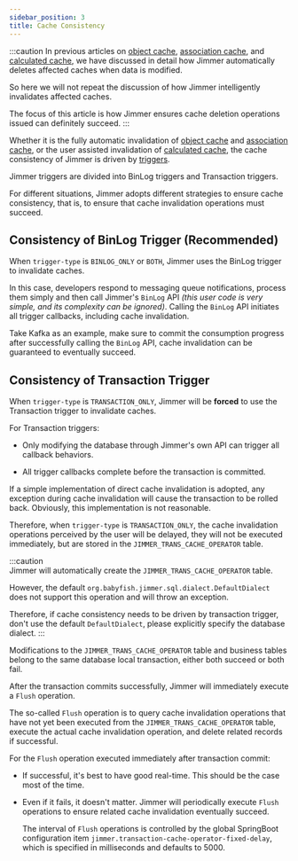 ```yaml
---
sidebar_position: 3  
title: Cache Consistency
---
```


:::caution
In previous articles on [object cache](./cache-type/object), [association cache](./cache-type/association), and [calculated cache](./cache-type/calculation), we have discussed in detail how Jimmer automatically deletes affected caches when data is modified.

So here we will not repeat the discussion of how Jimmer intelligently invalidates affected caches. 

The focus of this article is how Jimmer ensures cache deletion operations issued can definitely succeed.
:::

Whether it is the fully automatic invalidation of [object cache](./cache-type/object) and [association cache](./cache-type/association), or the user assisted invalidation of [calculated cache](./cache-type/calculation), the cache consistency of Jimmer is driven by [triggers](../mutation/trigger).

Jimmer triggers are divided into BinLog triggers and Transaction triggers.

For different situations, Jimmer adopts different strategies to ensure cache consistency, that is, to ensure that cache invalidation operations must succeed.


## Consistency of BinLog Trigger (Recommended)

When `trigger-type` is `BINLOG_ONLY` or `BOTH`, Jimmer uses the BinLog trigger to invalidate caches.

In this case, developers respond to messaging queue notifications, process them simply and then call Jimmer's `BinLog` API *(this user code is very simple, and its complexity can be ignored)*. Calling the `BinLog` API initiates all trigger callbacks, including cache invalidation.

Take Kafka as an example, make sure to commit the consumption progress after successfully calling the `BinLog` API, cache invalidation can be guaranteed to eventually succeed.

## Consistency of Transaction Trigger 

When `trigger-type` is `TRANSACTION_ONLY`, Jimmer will be **forced** to use the Transaction trigger to invalidate caches.

For Transaction triggers:

-   Only modifying the database through Jimmer's own API can trigger all callback behaviors.

-   All trigger callbacks complete before the transaction is committed.

If a simple implementation of direct cache invalidation is adopted, any exception during cache invalidation will cause the transaction to be rolled back. Obviously, this implementation is not reasonable.

Therefore, when `trigger-type` is `TRANSACTION_ONLY`, the cache invalidation operations perceived by the user will be delayed, they will not be executed immediately, but are stored in the `JIMMER_TRANS_CACHE_OPERATOR` table. 

:::caution  
Jimmer will automatically create the `JIMMER_TRANS_CACHE_OPERATOR` table.

However, the default `org.babyfish.jimmer.sql.dialect.DefaultDialect` does not support this operation and will throw an exception.

Therefore, if cache consistency needs to be driven by transaction trigger, don't use the default `DefaultDialect`, please explicitly specify the database dialect.
:::

Modifications to the `JIMMER_TRANS_CACHE_OPERATOR` table and business tables belong to the same database local transaction, either both succeed or both fail.

After the transaction commits successfully, Jimmer will immediately execute a `Flush` operation.

The so-called `Flush` operation is to query cache invalidation operations that have not yet been executed from the `JIMMER_TRANS_CACHE_OPERATOR` table, execute the actual cache invalidation operation, and delete related records if successful.

For the `Flush` operation executed immediately after transaction commit:

-   If successful, it's best to have good real-time. This should be the case most of the time.

-   Even if it fails, it doesn't matter. Jimmer will periodically execute `Flush` operations to ensure related cache invalidation eventually succeed. 

    The interval of `Flush` operations is controlled by the global SpringBoot configuration item `jimmer.transaction-cache-operator-fixed-delay`, which is specified in milliseconds and defaults to 5000.
